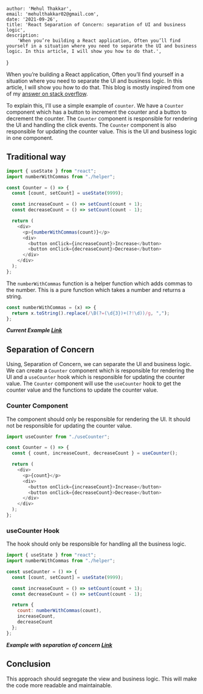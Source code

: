 
	author: 'Mehul Thakkar',
	email: 'mehulthakkar02@gmail.com',
	date: '2021-09-26',
	title: 'React Separation of Concern: separation of UI and business logic',
	description:
		'When you’re building a React application, Often you’ll find yourself in a situation where you need to separate the UI and business logic. In this article, I will show you how to do that.',
}


When you’re building a React application, Often you’ll find yourself in a situation where you need to separate the UI and business logic. In this article, I will show you how to do that. This blog is mostly inspired from one of my [answer on stack overflow](https://stackoverflow.com/questions/69332889/reactjs-separation-of-ui-and-business-logic).

To explain this, I'll use a simple example of `counter`. We have a `Counter` component which has a button to increment the counter and a button to decrement the counter. The `Counter` component is responsible for rendering the UI and handling the click events. The `Counter` component is also responsible for updating the counter value. This is the UI and business logic in one component.

## Traditional way
```js
import { useState } from "react";
import numberWithCommas from "./helper";

const Counter = () => {
  const [count, setCount] = useState(9999);

  const increaseCount = () => setCount(count + 1);
  const decreaseCount = () => setCount(count - 1);

  return (
    <div>
      <p>{numberWithCommas(count)}</p>
      <div>
        <button onClick={increaseCount}>Increase</button>
        <button onClick={decreaseCount}>Decrease</button>
      </div>
    </div>
  );
};
```

The `numberWithCommas` function is a helper function which adds commas to the number. This is a pure function which takes a number and returns a string.

```js
const numberWithCommas = (x) => {
  return x.toString().replace(/\B(?=(\d{3})+(?!\d))/g, ",");
};
```
***Current Example [Link](https://codesandbox.io/s/react-counter-app-776jex?file=/src/Counter.js)***

## Separation of Concern
Using, Separation of Concern, we can separate the UI and business logic. We can create a `Counter` component which is responsible for rendering the UI and a `useCounter` hook which is responsible for updating the counter value. The `Counter` component will use the `useCounter` hook to get the counter value and the functions to update the counter value.

### Counter Component
The component should only be responsible for rendering the UI. It should not be responsible for updating the counter value.

```js
import useCounter from "./useCounter";

const Counter = () => {
  const { count, increaseCount, decreaseCount } = useCounter();

  return (
    <div>
      <p>{count}</p>
      <div>
        <button onClick={increaseCount}>Increase</button>
        <button onClick={decreaseCount}>Decrease</button>
      </div>
    </div>
  );
};
```

### useCounter Hook
The hook should only be responsible for handling all the business logic.

```js
import { useState } from "react";
import numberWithCommas from "./helper";

const useCounter = () => {
  const [count, setCount] = useState(9999);

  const increaseCount = () => setCount(count + 1);
  const decreaseCount = () => setCount(count - 1);

  return {
    count: numberWithCommas(count),
    increaseCount,
    decreaseCount
  };
};
```
***Example with separation of concern [Link](https://codesandbox.io/s/react-counter-app-776jex?file=/src/Counter.js)***

## Conclusion
This approach should segregate the view and business logic. This will make the code more readable and maintainable.


